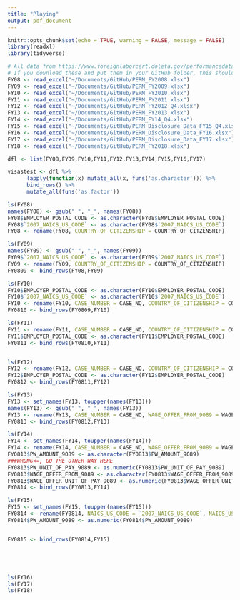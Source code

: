 ```yaml
---
title: "Playing"
output: pdf_document
---
```


```r
knitr::opts_chunk$set(echo = TRUE, warning = FALSE, message = FALSE)
library(readxl)
library(tidyverse)

# All data from https://www.foreignlaborcert.doleta.gov/performancedata.cfm
# If you download these and put them in your GitHub folder, this should work. 
FY08 <- read_excel("~/Documents/GitHub/PERM_FY2008.xlsx")
FY09 <- read_excel("~/Documents/GitHub/PERM_FY2009.xlsx")
FY10 <- read_excel("~/Documents/GitHub/PERM_FY2010.xlsx")
FY11 <- read_excel("~/Documents/GitHub/PERM_FY2011.xlsx")
FY12 <- read_excel("~/Documents/GitHub/PERM_FY2012_Q4.xlsx")
FY13 <- read_excel("~/Documents/GitHub/PERM_FY2013.xlsx")
FY14 <- read_excel("~/Documents/GitHub/PERM_FY14_Q4.xlsx")
FY15 <- read_excel("~/Documents/GitHub/PERM_Disclosure_Data_FY15_Q4.xlsx")
FY16 <- read_excel("~/Documents/GitHub/PERM_Disclosure_Data_FY16.xlsx")
FY17 <- read_excel("~/Documents/GitHub/PERM_Disclosure_Data_FY17.xlsx")
FY18 <- read_excel("~/Documents/GitHub/PERM_FY2018.xlsx")

dfl <- list(FY08,FY09,FY10,FY11,FY12,FY13,FY14,FY15,FY16,FY17)

visastest <- dfl %>%
      lapply(function(x) mutate_all(x, funs('as.character'))) %>%
      bind_rows() %>% 
      mutate_all(funs('as.factor'))

ls(FY08)
names(FY08) <- gsub(" ", "_", names(FY08))
FY08$EMPLOYER_POSTAL_CODE <- as.character(FY08$EMPLOYER_POSTAL_CODE)
FY08$`2007_NAICS_US_CODE` <- as.character(FY08$`2007_NAICS_US_CODE`)
FY08 <- rename(FY08, COUNTRY_OF_CITIZENSHIP = COUNTRY_OF_CITZENSHIP)

ls(FY09)
names(FY09) <- gsub(" ", "_", names(FY09))
FY09$`2007_NAICS_US_CODE` <- as.character(FY09$`2007_NAICS_US_CODE`)
FY09 <- rename(FY09, COUNTRY_OF_CITIZENSHIP = COUNTRY_OF_CITZENSHIP)
FY0809 <- bind_rows(FY08,FY09)

ls(FY10)
FY10$EMPLOYER_POSTAL_CODE <- as.character(FY10$EMPLOYER_POSTAL_CODE)
FY10$`2007_NAICS_US_CODE` <- as.character(FY10$`2007_NAICS_US_CODE`)
FY10 <- rename(FY10, CASE_NUMBER = CASE_NO, COUNTRY_OF_CITIZENSHIP = COUNTRY_OF_CITZENSHIP)
FY0810 <- bind_rows(FY0809,FY10)

ls(FY11)
FY11 <- rename(FY11, CASE_NUMBER = CASE_NO, COUNTRY_OF_CITIZENSHIP = COUNTRY_OF_CITZENSHIP)
FY11$EMPLOYER_POSTAL_CODE <- as.character(FY11$EMPLOYER_POSTAL_CODE)
FY0811 <- bind_rows(FY0810,FY11)


ls(FY12)
FY12 <- rename(FY12, CASE_NUMBER = CASE_NO, COUNTRY_OF_CITIZENSHIP = COUNTRY_OF_CITZENSHIP)
FY12$EMPLOYER_POSTAL_CODE <- as.character(FY12$EMPLOYER_POSTAL_CODE)
FY0812 <- bind_rows(FY0811,FY12)

ls(FY13)
FY13 <- set_names(FY13, toupper(names(FY13)))
names(FY13) <- gsub(" ", "_", names(FY13))
FY13 <- rename(FY13, CASE_NUMBER = CASE_NO, WAGE_OFFER_FROM_9089 = WAGE_OFFERED_FROM_9089, WAGE_OFFER_TO_9089 = WAGE_OFFERED_TO_9089)
FY0813 <- bind_rows(FY0812,FY13)

ls(FY14)
FY14 <- set_names(FY14, toupper(names(FY14)))
FY14 <- rename(FY14, CASE_NUMBER = CASE_NO, WAGE_OFFER_FROM_9089 = WAGE_OFFERED_FROM_9089, WAGE_OFFER_TO_9089 = WAGE_OFFERED_TO_9089, WAGE_OFFER_UNIT_OF_PAY_9089 = WAGE_OFFERED_UNIT_OF_PAY_9089)
FY0813$PW_AMOUNT_9089 <- as.character(FY0813$PW_AMOUNT_9089)
###WRONG<=, GO THE OTHER WAY HERE 
FY0813$PW_UNIT_OF_PAY_9089 <- as.numeric(FY0813$PW_UNIT_OF_PAY_9089)
FY0813$WAGE_OFFER_FROM_9089 <- as.character(FY0813$WAGE_OFFER_FROM_9089)
FY0813$WAGE_OFFER_UNIT_OF_PAY_9089 <- as.numeric(FY0813$WAGE_OFFER_UNIT_OF_PAY_9089)
FY0814 <- bind_rows(FY0813,FY14)

ls(FY15)
FY15 <- set_names(FY15, toupper(names(FY15)))
FY0814 <- rename(FY0814, NAICS_US_CODE = `2007_NAICS_US_CODE`, NAICS_US_TITLE = `2007_NAICS_US_TITLE`)
FY0814$PW_AMOUNT_9089 <- as.numeric(FY0814$PW_AMOUNT_9089)


FY0815 <- bind_rows(FY0814,FY15)





ls(FY16)
ls(FY17)
ls(FY18)
```
